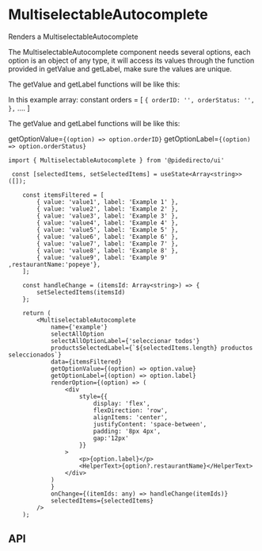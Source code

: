 

<Meta of={MultiselectableAutocompleteStories} />

# MultiselectableAutocomplete

Renders a MultiselectableAutocomplete

<Canvas of={MultiselectableAutocompleteStories.Controlled} />

The MultiselectableAutocomplete component needs several options, each option is an object of any type, it will access its values through the function provided in getValue and getLabel, make sure the values are unique.

The getValue and getLabel functions will be like this:

In this example array:
constant orders = [
`{
orderID: '',
orderStatus: '',
},`
....
]

The getValue and getLabel functions will be like this:

getOptionValue=`{(option) => option.orderID}` getOptionLabel=`{(option) => option.orderStatus}`

```tsx
import { MultiselectableAutocomplete } from '@pidedirecto/ui'

 const [selectedItems, setSelectedItems] = useState<Array<string>>([]);

    const itemsFiltered = [
        { value: 'value1', label: 'Example 1' },
        { value: 'value2', label: 'Example 2' },
        { value: 'value3', label: 'Example 3' },
        { value: 'value4', label: 'Example 4' },
        { value: 'value5', label: 'Example 5' },
        { value: 'value6', label: 'Example 6' },
        { value: 'value7', label: 'Example 7' },
        { value: 'value8', label: 'Example 8' },
        { value: 'value9', label: 'Example 9' ,restaurantName:'popeye'},
    ];

    const handleChange = (itemsId: Array<string>) => {
        setSelectedItems(itemsId)
    };

    return (
        <MultiselectableAutocomplete
            name={'example'}
            selectAllOption
            selectAllOptionLabel={'seleccionar todos'}
            productsSelectedLabel={`${selectedItems.length} productos seleccionados`}
            data={itemsFiltered}
            getOptionValue={(option) => option.value}
            getOptionLabel={(option) => option.label}
            renderOption={(option) => (
                <div
                    style={{
                        display: 'flex',
                        flexDirection: 'row',
                        alignItems: 'center',
                        justifyContent: 'space-between',
                        padding: '8px 4px',
                        gap:'12px'
                    }}
                >
                    <p>{option.label}</p>
                    <HelperText>{option?.restaurantName}</HelperText>
                </div>
            )
            }
            onChange={(itemIds: any) => handleChange(itemIds)}
            selectedItems={selectedItems}
        />
    );

```

## API

<ArgTypes of={MultiselectableAutocompleteStories} />
